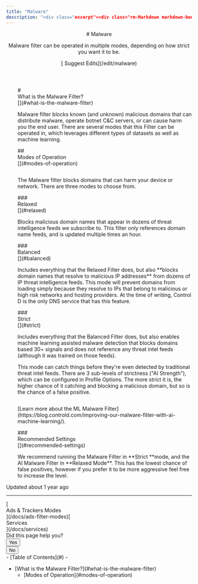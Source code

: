 ```yaml
---
title: "Malware"
description: "<div class="excerpt"><div class="rm-Markdown markdown-body" data-testid="RDMD"><p>Malware filter can be operated in multiple modes, depending on how strict you want it to be.</p></div></div></div><div class="col-xs-3">[<i aria-hidden="true" class="icon icon-edit"></i> Suggest Edits](/edit/malware)</div></div></header><div class="grid-container-fluid" id="content-container"><section class="content-body grid-75"><div dehydrated="# <div class=&quot;heading-anchor anchor waypoint&quot; id=&quot;what-is-the-malware-filter&quot;></div><div class=&quot;heading-text&quot;><div id=&quot;section-what-is-the-malware-filter&quot; class=&quot;heading-anchor_backwardsCompatibility&quot;></div>What is the Malware Filter?</div><Link aria-label=&quot;Skip link to What is the Malware Filter?&quot; class=&quot;heading-anchor-icon fa fa-anchor&quot; href=&quot;#what-is-the-malware-filter&quot;></Link>"
---
```


<header id="content-head"><div class="row clearfix"><div class="col-xs-9"># Malware

<div class="excerpt"><div class="rm-Markdown markdown-body" data-testid="RDMD"><p>Malware filter can be operated in multiple modes, depending on how strict you want it to be.</p></div></div></div><div class="col-xs-3">[<i aria-hidden="true" class="icon icon-edit"></i> Suggest Edits](/edit/malware)</div></div></header><div class="grid-container-fluid" id="content-container"><section class="content-body grid-75"><div dehydrated="# <div class=&quot;heading-anchor anchor waypoint&quot; id=&quot;what-is-the-malware-filter&quot;></div><div class=&quot;heading-text&quot;><div id=&quot;section-what-is-the-malware-filter&quot; class=&quot;heading-anchor_backwardsCompatibility&quot;></div>What is the Malware Filter?</div><Link aria-label=&quot;Skip link to What is the Malware Filter?&quot; class=&quot;heading-anchor-icon fa fa-anchor&quot; href=&quot;#what-is-the-malware-filter&quot;></Link>

<p>Malware filter blocks known (and unknown) malicious domains that can distribute malware, operate botnet C&amp;C servers, or can cause harm you the end user. There are several modes that this Filter can be operated in, which leverages different types of datasets as well as machine learning. </p>
## <div class=&quot;heading-anchor anchor waypoint&quot; id=&quot;modes-of-operation&quot;></div><div class=&quot;heading-text&quot;><div id=&quot;section-modes-of-operation&quot; class=&quot;heading-anchor_backwardsCompatibility&quot;></div>Modes of Operation</div><Link aria-label=&quot;Skip link to Modes of Operation&quot; class=&quot;heading-anchor-icon fa fa-anchor&quot; href=&quot;#modes-of-operation&quot;></Link>

<p><span aria-label=&quot;&quot; class=&quot;img lightbox closed&quot; role=&quot;button&quot; tabindex=&quot;0&quot;><span class=&quot;lightbox-inner&quot;><Image alt=&quot;&quot; loading=&quot;lazy&quot; src=&quot;https://files.readme.io/b98d6d6-image.png&quot; align=&quot;&quot; caption=&quot;&quot; height=&quot;auto&quot; title=&quot;&quot; width=&quot;auto&quot;/></span></span></p>
<p>The Malware filter blocks domains that can harm your device or network. There are three modes to choose from.</p>
### <div class=&quot;heading-anchor anchor waypoint&quot; id=&quot;relaxed&quot;></div><div class=&quot;heading-text&quot;><div id=&quot;section-relaxed&quot; class=&quot;heading-anchor_backwardsCompatibility&quot;></div>Relaxed</div><Link aria-label=&quot;Skip link to Relaxed&quot; class=&quot;heading-anchor-icon fa fa-anchor&quot; href=&quot;#relaxed&quot;></Link>

<p>Blocks malicious domain names that appear in dozens of threat intelligence feeds we subscribe to. This filter only references domain name feeds, and is updated multiple times an hour. </p>
### <div class=&quot;heading-anchor anchor waypoint&quot; id=&quot;balanced&quot;></div><div class=&quot;heading-text&quot;><div id=&quot;section-balanced&quot; class=&quot;heading-anchor_backwardsCompatibility&quot;></div>Balanced</div><Link aria-label=&quot;Skip link to Balanced&quot; class=&quot;heading-anchor-icon fa fa-anchor&quot; href=&quot;#balanced&quot;></Link>

<p>Includes everything that the Relaxed Filter does, but also **blocks domain names that resolve to malicious IP addresses** from dozens of IP threat intelligence feeds. This mode will prevent domains from loading simply because they resolve to IPs that belong to malicious or high risk networks and hosting providers. At the time of writing, Control D is the only DNS service that has this feature. </p>
### <div class=&quot;heading-anchor anchor waypoint&quot; id=&quot;strict&quot;></div><div class=&quot;heading-text&quot;><div id=&quot;section-strict&quot; class=&quot;heading-anchor_backwardsCompatibility&quot;></div>Strict</div><Link aria-label=&quot;Skip link to Strict&quot; class=&quot;heading-anchor-icon fa fa-anchor&quot; href=&quot;#strict&quot;></Link>

<p>Includes everything that the Balanced Filter does, but also enables machine learning assisted malware detection that blocks domains based 30+ signals and does not reference any threat intel feeds (although it was trained on those feeds). </p>
<p>This mode can catch things before they&#x27;re even detected by traditional threat intel feeds. There are 3 sub-levels of strictness (&quot;AI Strength&quot;), which can be configured in Profile Options. The more strict it is, the higher chance of it catching and blocking a malicious domain, but so is the chance of a false positive. </p>
<p><span aria-label=&quot;&quot; class=&quot;img lightbox closed&quot; role=&quot;button&quot; tabindex=&quot;0&quot;><span class=&quot;lightbox-inner&quot;><Image alt=&quot;&quot; loading=&quot;lazy&quot; src=&quot;https://files.readme.io/718428d-image.png&quot; align=&quot;&quot; caption=&quot;&quot; height=&quot;auto&quot; title=&quot;&quot; width=&quot;auto&quot;/></span></span></p>
<p><Link href=&quot;https://blog.controld.com/improving-our-malware-filter-with-ai-machine-learning/&quot; target=&quot;&quot; title=&quot;&quot;>Learn more about the ML Malware Filter</Link>. </p>
### <div class=&quot;heading-anchor anchor waypoint&quot; id=&quot;recommended-settings&quot;></div><div class=&quot;heading-text&quot;><div id=&quot;section-recommended-settings&quot; class=&quot;heading-anchor_backwardsCompatibility&quot;></div>Recommended Settings</div><Link aria-label=&quot;Skip link to Recommended Settings&quot; class=&quot;heading-anchor-icon fa fa-anchor&quot; href=&quot;#recommended-settings&quot;></Link>

<p>We recommend running the Malware Filter in **Strict **mode, and the AI Malware Filter in **Relaxed Mode**. This has the lowest chance of false positives, however if you prefer it to be more aggressive feel free to increase the level.</p>" style="margin-left:31px" class="rm-Markdown markdown-body rm-Markdown markdown-body ng-non-bindable" data-testid="RDMD"># <div class="heading-anchor anchor waypoint" id="what-is-the-malware-filter"></div><div class="heading-text"><div id="section-what-is-the-malware-filter" class="heading-anchor_backwardsCompatibility"></div>What is the Malware Filter?</div>[](#what-is-the-malware-filter)

<p>Malware filter blocks known (and unknown) malicious domains that can distribute malware, operate botnet C&C servers, or can cause harm you the end user. There are several modes that this Filter can be operated in, which leverages different types of datasets as well as machine learning. </p>
## <div class="heading-anchor anchor waypoint" id="modes-of-operation"></div><div class="heading-text"><div id="section-modes-of-operation" class="heading-anchor_backwardsCompatibility"></div>Modes of Operation</div>[](#modes-of-operation)

<p><span aria-label="" class="img lightbox closed" role="button" tabindex="0"><span class="lightbox-inner"><Image alt="" loading="lazy" src="https://files.readme.io/b98d6d6-image.png" align="" caption="" height="auto" title="" width="auto"></span></span></p>
<p>The Malware filter blocks domains that can harm your device or network. There are three modes to choose from.</p>
### <div class="heading-anchor anchor waypoint" id="relaxed"></div><div class="heading-text"><div id="section-relaxed" class="heading-anchor_backwardsCompatibility"></div>Relaxed</div>[](#relaxed)

<p>Blocks malicious domain names that appear in dozens of threat intelligence feeds we subscribe to. This filter only references domain name feeds, and is updated multiple times an hour. </p>
### <div class="heading-anchor anchor waypoint" id="balanced"></div><div class="heading-text"><div id="section-balanced" class="heading-anchor_backwardsCompatibility"></div>Balanced</div>[](#balanced)

<p>Includes everything that the Relaxed Filter does, but also **blocks domain names that resolve to malicious IP addresses** from dozens of IP threat intelligence feeds. This mode will prevent domains from loading simply because they resolve to IPs that belong to malicious or high risk networks and hosting providers. At the time of writing, Control D is the only DNS service that has this feature. </p>
### <div class="heading-anchor anchor waypoint" id="strict"></div><div class="heading-text"><div id="section-strict" class="heading-anchor_backwardsCompatibility"></div>Strict</div>[](#strict)

<p>Includes everything that the Balanced Filter does, but also enables machine learning assisted malware detection that blocks domains based 30+ signals and does not reference any threat intel feeds (although it was trained on those feeds). </p>
<p>This mode can catch things before they're even detected by traditional threat intel feeds. There are 3 sub-levels of strictness ("AI Strength"), which can be configured in Profile Options. The more strict it is, the higher chance of it catching and blocking a malicious domain, but so is the chance of a false positive. </p>
<p><span aria-label="" class="img lightbox closed" role="button" tabindex="0"><span class="lightbox-inner"><Image alt="" loading="lazy" src="https://files.readme.io/718428d-image.png" align="" caption="" height="auto" title="" width="auto"></span></span></p>
<p>[Learn more about the ML Malware Filter](https://blog.controld.com/improving-our-malware-filter-with-ai-machine-learning/). </p>
### <div class="heading-anchor anchor waypoint" id="recommended-settings"></div><div class="heading-text"><div id="section-recommended-settings" class="heading-anchor_backwardsCompatibility"></div>Recommended Settings</div>[](#recommended-settings)

<p>We recommend running the Malware Filter in **Strict **mode, and the AI Malware Filter in **Relaxed Mode**. This has the lowest chance of false positives, however if you prefer it to be more aggressive feel free to increase the level.</p></div><div class="UpdatedAt"><p class="DateLine "><i class="icon icon-watch"></i>Updated<!-- --> <!-- -->about 1 year ago<!-- --> </p></div><hr class="NextStepsDivider"><nav aria-label="Pagination Controls" class="PaginationControlsjDYuqu8pBMUy rm-Pagination">[<span class="PaginationControls-iconZbaZ3tgyhNmI icon-arrow-left2"></span><div class="PaginationControls-text3qEXHZU00znD PaginationControls-text_left3wBkn4C9R0W_">Ads & Trackers Modes</div>](/docs/ads-filter-modes)[<div class="PaginationControls-text3qEXHZU00znD PaginationControls-text_right3EIfWubgRVVP">Services</div><span class="PaginationControls-iconZbaZ3tgyhNmI icon-arrow-right2"></span>](/docs/services)</nav><div class="rm-PageThumbs PageThumbs"><div class="PageThumbs-helpful">Did this page help you?<div class="PageThumbs-cta"><div class="Dropdown Dropdown_closed"><button aria-haspopup="dialog" class="Button Button_sm PageThumbs-button Dropdown-toggle Button_secondary Button_secondary_text" type="button" aria-expanded="false"><i class="icon icon-thumbs-up-2"></i><span>Yes</span></button></div><div class="Dropdown Dropdown_closed"><button aria-haspopup="dialog" class="Button Button_sm PageThumbs-button Dropdown-toggle Button_secondary Button_secondary_text" type="button" aria-expanded="false"><i class="icon icon-thumbs-down1"></i><span>No</span></button></div></div></div></div></section><section class="content-toc grid-25"><nav>- [<i class="icon icon-text-align-left"></i>Table of Contents](#)
- <ul>
<li>
[What is the Malware Filter?](#what-is-the-malware-filter)
<ul>
<li>[Modes of Operation](#modes-of-operation)

</li>
</ul></li></ul></nav></section></div><div class="ModalWrapper" id="tutorialmodal-root"></div>